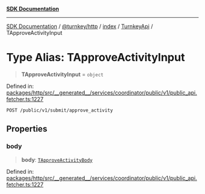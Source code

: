 [**SDK Documentation**](../../../../../../README.mdx)

***

[SDK Documentation](../../../../../../packages.mdx) / [@turnkey/http](../../../../README.mdx) / [index](../../../README.mdx) / [TurnkeyApi](../README.mdx) / TApproveActivityInput

# Type Alias: TApproveActivityInput

> **TApproveActivityInput** = `object`

Defined in: [packages/http/src/\_\_generated\_\_/services/coordinator/public/v1/public\_api.fetcher.ts:1227](https://github.com/tkhq/sdk/blob/078f5423e923fbd1d7fd39440402d7f01d09c3d0/packages/http/src/__generated__/services/coordinator/public/v1/public_api.fetcher.ts#L1227)

`POST /public/v1/submit/approve_activity`

## Properties

### body

> **body**: [`TApproveActivityBody`](TApproveActivityBody.mdx)

Defined in: [packages/http/src/\_\_generated\_\_/services/coordinator/public/v1/public\_api.fetcher.ts:1227](https://github.com/tkhq/sdk/blob/078f5423e923fbd1d7fd39440402d7f01d09c3d0/packages/http/src/__generated__/services/coordinator/public/v1/public_api.fetcher.ts#L1227)
